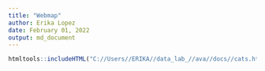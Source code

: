```yaml
---
title: "Webmap"
author: Erika Lopez
date: February 01, 2022
output: md_document
---
```


```r
htmltools::includeHTML("C://Users//ERIKA//data_lab_//ava//docs//cats.html")

```